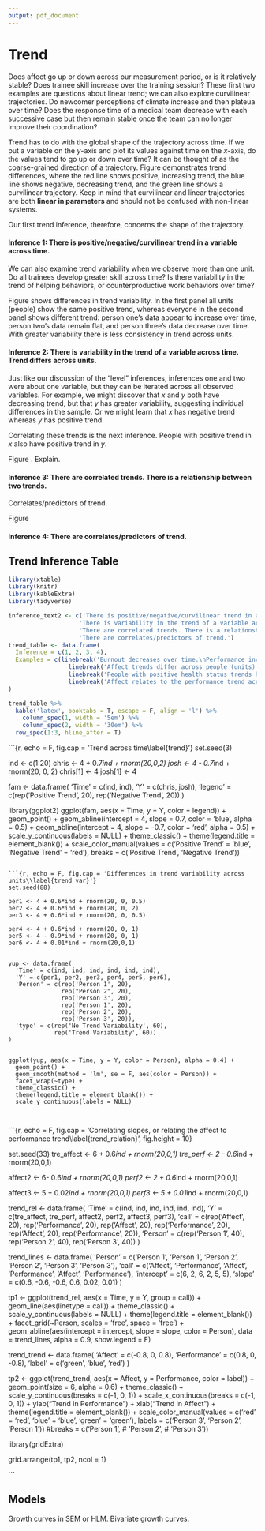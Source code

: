 ```yaml
---
output: pdf_document
---
```


# Trend

Does affect go up or down across our measurement period, or is it relatively stable? Does trainee skill increase over the training session? These first two examples are questions about linear trend; we can also explore curvilinear trajectories. Do newcomer perceptions of climate increase and then plateua over time? Does the response time of a medical team decrease with each successive case but then remain stable once the team can no longer improve their coordination? 

Trend has to do with the global shape of the trajectory across time. If we put a variable on the $y$-axis and plot its values against time on the $x$-axis, do the values tend to go up or down over time? It can be thought of as the coarse-grained direction of a trajectory. Figure \ref{trend} demonstrates trend differences, where the red line shows positive, increasing trend, the blue line shows negative, decreasing trend, and the green line shows a curvilinear trajectory. Keep in mind that curvilinear and linear trajectories are both **linear in parameters** and should not be confused with non-linear systems. 

Our first trend inference, therefore, concerns the shape of the trajectory.

#### Inference 1: There is positive/negative/curvilinear trend in a variable across time. 

We can also examine trend variability when we observe more than one unit. Do all trainees develop greater skill across time? Is there variability in the trend of helping behaviors, or counterproductive work behaviors over time? 

Figure \ref{trend_var} shows differences in trend variability. In the first panel all units (people) show the same positive trend, whereas everyone in the second panel shows different trend: person one's data appear to increase over time, person two's data remain flat, and person three's data decrease over time. With greater variability there is less consistency in trend across units.

#### Inference 2: There is variability in the trend of a variable across time. Trend differs across units.

Just like our discussion of the "level" inferences, inferences one and two were about one variable, but they can be iterated across all observed variables. For example, we might discover that $x$ and $y$ both have decreasing trend, but that $y$ has greater variability, suggesting individual differences in the sample. Or we might learn that $x$ has negative trend whereas $y$ has positive trend.

Correlating these trends is the next inference. People with positive trend in $x$ also have positive trend in $y$.

Figure \ref{trend_correlation}. Explain.

#### Inference 3: There are correlated trends. There is a relationship between two trends.

Correlates/predictors of trend. 

Figure \ref{trend_relation}

#### Inference 4: There are correlates/predictors of trend. 

## Trend Inference Table

```r
library(xtable)
library(knitr)
library(kableExtra)
library(tidyverse)

inference_text2 <- c('There is positive/negative/curvilinear trend in a variable across time.?',
                    'There is variability in the trend of a variable across time. Trend differs across units.',
                    'There are correlated trends. There is a relationship between two trends.',
                    'There are correlates/predictors of trend.')
trend_table <- data.frame(
  Inference = c(1, 2, 3, 4),
  Examples = c(linebreak('Burnout decreases over time.\nPerformance increases over time.'),
                 linebreak('Affect trends differ across people (units).\nThere is variability in turnover trends across organizations.'),
                 linebreak('People with positive health status trends have positive happiness trends.\nPeople with positive performance trends have negative anxiety trends.'),
                 linebreak('Affect relates to the performance trend across time.\nHelping behaviors predict depletion trends.'))
)

trend_table %>%
  kable('latex', booktabs = T, escape = F, align = 'l') %>%
    column_spec(1, width = '5em') %>%
    column_spec(2, width = '30em') %>%
  row_spec(1:3, hline_after = T)


```




```{r, echo = F, fig.cap = 'Trend across time\\label{trend}'}
set.seed(3)

ind <- c(1:20)
chris <- 4 + 0.7*ind + rnorm(20,0,2)
josh <- 4 - 0.7*ind  + rnorm(20, 0, 2)
chris[1] <- 4
josh[1] <- 4

fam <- data.frame(
  'Time' = c(ind, ind),
  'Y' = c(chris, josh),
  'legend' = c(rep('Positive Trend', 20), rep('Negative Trend', 20))
)

library(ggplot2)
ggplot(fam, aes(x = Time, y = Y, color = legend)) + 
  geom_point() + 
  geom_abline(intercept = 4, slope = 0.7, color = 'blue', alpha = 0.5) +
  geom_abline(intercept = 4, slope = -0.7, color = 'red', alpha = 0.5) + 
  scale_y_continuous(labels = NULL) + 
  theme_classic() + 
  theme(legend.title = element_blank()) + 
  scale_color_manual(values = c('Positive Trend' = 'blue', 
                                'Negative Trend' = 'red'),
                     breaks = c('Positive Trend', 
                                'Negative Trend'))


```

```{r, echo = F, fig.cap = 'Differences in trend variability across units\\label{trend_var}'}
set.seed(88)

per1 <- 4 + 0.6*ind + rnorm(20, 0, 0.5)
per2 <- 4 + 0.6*ind + rnorm(20, 0, 2)
per3 <- 4 + 0.6*ind + rnorm(20, 0, 0.5)

per4 <- 4 + 0.6*ind + rnorm(20, 0, 1)
per5 <- 4 - 0.9*ind + rnorm(20, 0, 1)
per6 <- 4 + 0.01*ind + rnorm(20,0,1)


yup <- data.frame(
  'Time' = c(ind, ind, ind, ind, ind, ind),
  'Y' = c(per1, per2, per3, per4, per5, per6),
  'Person' = c(rep('Person 1', 20),
               rep("Person 2", 20),
               rep('Person 3', 20),
               rep('Person 1', 20),
               rep('Person 2', 20),
               rep('Person 3', 20)),
  'type' = c(rep('No Trend Variability', 60),
             rep('Trend Variability', 60))
)


ggplot(yup, aes(x = Time, y = Y, color = Person), alpha = 0.4) + 
  geom_point() + 
  geom_smooth(method = 'lm', se = F, aes(color = Person)) + 
  facet_wrap(~type) + 
  theme_classic() + 
  theme(legend.title = element_blank()) + 
  scale_y_continuous(labels = NULL)



```


```{r, echo = F, fig.cap = 'Correlating slopes, or relating the affect to performance trend\\label{trend_relation}', fig.height = 10}

set.seed(33)
tre_affect <- 6 + 0.6*ind + rnorm(20,0,1)
tre_perf <- 2 - 0.6*ind + rnorm(20,0,1)

affect2 <- 6- 0.6*ind + rnorm(20,0,1)
perf2 <- 2 + 0.6*ind + rnorm(20,0,1)

affect3 <- 5 + 0.02*ind + rnorm(20,0,1)
perf3 <- 5 + 0.01*ind + rnorm(20,0,1)

trend_rel <- data.frame(
  'Time' = c(ind, ind,
             ind, ind,
             ind, ind),
  'Y' = c(tre_affect, tre_perf,
          affect2, perf2,
          affect3, perf3),
  'call' = c(rep('Affect', 20),
              rep('Performance', 20),
             rep('Affect', 20),
             rep('Performance', 20),
             rep('Affect', 20),
             rep('Performance', 20)),
  'Person' = c(rep('Person 1', 40),
               rep('Person 2', 40),
               rep('Person 3', 40))
)

trend_lines <- data.frame(
  'Person' = c('Person 1',
          'Person 1',
          'Person 2',
          'Person 2',
          'Person 3',
          'Person 3'),
  'call' = c('Affect',
             'Performance',
             'Affect', 
             'Performance',
             'Affect',
             'Performance'),
  'intercept' = c(6, 2,
                  6, 2, 
                  5, 5),
  'slope' = c(0.6, -0.6,
              -0.6, 0.6,
              0.02, 0.01)
)

tp1 <- ggplot(trend_rel, aes(x = Time, y = Y, group = call)) + 
  geom_line(aes(linetype = call)) + 
  theme_classic() + 
  scale_y_continuous(labels = NULL) + 
  theme(legend.title = element_blank()) + 
  facet_grid(~Person, scales = 'free', space = 'free') + 
  geom_abline(aes(intercept = intercept, slope = slope, color = Person), data = trend_lines, alpha = 0.9, show.legend = F)
  



trend_trend <- data.frame(
  'Affect' = c(-0.8, 0, 0.8),
  'Performance' = c(0.8, 0, -0.8),
  'label' = c('green', 'blue', 'red')
)

tp2 <- ggplot(trend_trend, aes(x = Affect, y = Performance, color = label)) + 
  geom_point(size = 6, alpha = 0.6) + 
  theme_classic() + 
  scale_y_continuous(breaks = c(-1, 0, 1)) + 
  scale_x_continuous(breaks = c(-1, 0, 1)) + 
  ylab("Trend in Performance") + 
  xlab("Trend in Affect") + 
  theme(legend.title = element_blank()) + 
  scale_color_manual(values = c('red' = 'red', 
                                'blue' = 'blue',
                                'green' = 'green'),
                     labels = c('Person 3',
                                'Person 2',
                                'Person 1'))
                     #breaks = c('Person 1',
                          #      'Person 2',
                           #     'Person 3'))

library(gridExtra)

grid.arrange(tp1, tp2, ncol = 1)

```



## Models

Growth curves in SEM or HLM. Bivariate growth curves. 




